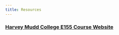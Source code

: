 ```yaml
---
title: Resources
---
```


### [Harvey Mudd College E155 Course Website](https://hmc-e155.github.io/)